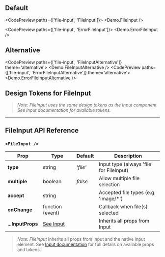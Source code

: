 
## Default

<CodePreview paths={['file-input', 'FileInput']}>
  <Demo.FileInput />
</CodePreview>

<CodePreview paths={['file-input', 'ErrorFileInput']}>
  <Demo.ErrorFileInput />
</CodePreview>

## Alternative

<CodePreview paths={['file-input', 'FileInputAlternative']} theme='alternative'>
  <Demo.FileInputAlternative />
</CodePreview>
<CodePreview paths={['file-input', 'ErrorFileInputAlternative']} theme='alternative'>
  <Demo.ErrorFileInputAlternative />
</CodePreview>

## Design Tokens for FileInput

> _Note: FileInput uses the same design tokens as the Input component. See Input documentation for available tokens._

---

## FileInput API Reference

### `<FileInput />`

| **Prop**          | **Type**                  | **Default** | **Description**                          |
| ----------------- | ------------------------- | ----------- | ---------------------------------------- |
| **type**          | string                    | _'file'_    | Input type (always 'file' for FileInput) |
| **multiple**      | boolean                   | _false_     | Allow multiple file selection            |
| **accept**        | string                    |             | Accepted file types (e.g. 'image/\*')    |
| **onChange**      | function (event)          |             | Callback when file(s) selected           |
| **...InputProps** | [See Input](../BaseInput) |             | Inherits all props from Input            |

> _Note:_ _FileInput_ inherits all props from Input and the native input element. See [Input documentation](../BaseInput) for full details on available props and tokens.
